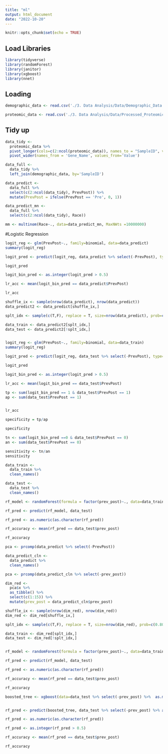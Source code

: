 ```yaml
---
title: "ml"
output: html_document
date: "2022-10-20"
---
```


```r
knitr::opts_chunk$set(echo = TRUE)
```

## Load Libraries

```r
library(tidyverse)
library(randomForest)
library(janitor)
library(xgboost)
library(nnet)
```
## Loading
```r

demographic_data <- read.csv('./3. Data Analysis/Data/Demographic_Data.csv')

proteomic_data <- read.csv('./3. Data Analysis/Data/Processed_Proteomics_Data.csv')

```

## Tidy up

```r
data_tidy <-
  proteomic_data %>% 
  pivot_longer(cols=c(2:ncol(proteomic_data)), names_to = "SampleID", values_to = 'Value') %>% 
  pivot_wider(names_from = 'Gene_Name', values_from='Value')

data_full <-
  data_tidy %>% 
  left_join(demographic_data, by='SampleID')

data_predict <-
  data_full %>% 
  select(c(2:ncol(data_tidy), PrevPost)) %>% 
  mutate(PrevPost = ifelse(PrevPost == 'Pre', 0, 1))

data_predict_mn <-
  data_full %>% 
  select(c(2:ncol(data_tidy), Race))
```

```r
mm <- multinom(Race~., data=data_predict_mn, MaxNWts =10000000)
```


#Logistic Regression
```r
logit_reg <- glm(PrevPost~., family=binomial, data=data_predict)
summary(logit_reg)

logit_pred <- predict(logit_reg, data_predict %>% select(-PrevPost), type='response')

logit_pred

logit_bin_pred <- as.integer(logit_pred > 0.5)

lr_acc <- mean(logit_bin_pred == data_predict$PrevPost)

lr_acc
```
```r
shuffle_ix <- sample(nrow(data_predict), nrow(data_predict))
data_predict2 <- data_predict[shuffle_ix,]

splt_idx <- sample(c(T,F), replace = T, size=nrow(data_predict), prob=c(0.80, 0.20)) 

data_train <- data_predict2[splt_idx,]
data_test <- data_predict2[!splt_idx,]


logit_reg <- glm(PrevPost~., family=binomial, data=data_train)
summary(logit_reg)

logit_pred <- predict(logit_reg, data_test %>% select(-PrevPost), type='response')

logit_pred

logit_bin_pred <- as.integer(logit_pred > 0.5)

lr_acc <- mean(logit_bin_pred == data_test$PrevPost)

tp <- sum(logit_bin_pred == 1 & data_test$PrevPost == 1)
ap <- sum(data_test$PrevPost == 1)


lr_acc

specificity = tp/ap

specificity

tn <- sum(logit_bin_pred ==0 & data_test$PrevPost == 0)
an <- sum(data_test$PrevPost == 0)

sensitivity <- tn/an
sensitivity
```
```r


data_train <-
  data_train %>% 
  clean_names()

data_test <-
  data_test %>% 
  clean_names()

rf_model <- randomForest(formula = factor(prev_post)~., data=data_train)

rf_pred <- predict(rf_model, data_test)

rf_pred <- as.numeric(as.character(rf_pred))

rf_accuracy <- mean(rf_pred == data_test$prev_post)

rf_accuracy
```
```r
pca <- prcomp(data_predict %>% select(-PrevPost))

data_predict_cln <- 
  data_predict %>% 
  clean_names()

pca <- prcomp(data_predict_cln %>% select(-prev_post))

dim_red <-
  pca$x %>% 
  as_tibble() %>% 
  select(c(1:15)) %>% 
  mutate(prev_post = data_predict_cln$prev_post)

shuffle_ix <- sample(nrow(dim_red), nrow(dim_red))
dim_red <- dim_red[shuffle_ix,]

splt_idx <- sample(c(T,F), replace = T, size=nrow(dim_red), prob=c(0.80, 0.20)) 

data_train <- dim_red[splt_idx,]
data_test <- dim_red[!splt_idx,]


rf_model <- randomForest(formula = factor(prev_post)~., data=data_train)

rf_pred <- predict(rf_model, data_test)

rf_pred <- as.numeric(as.character(rf_pred))

rf_accuracy <- mean(rf_pred == data_test$prev_post)

rf_accuracy
```
```r
boosted_tree <- xgboost(data=data_test %>% select(-prev_post) %>%  as.matrix(), label=data_test$prev_post, nrounds = 10)


rf_pred <- predict(boosted_tree, data_test %>% select(-prev_post) %>% as.matrix())

rf_pred <- as.numeric(as.character(rf_pred))

rf_pred <- as.integer(rf_pred > 0.5)

rf_accuracy <- mean(rf_pred == data_test$prev_post)

rf_accuracy
```

